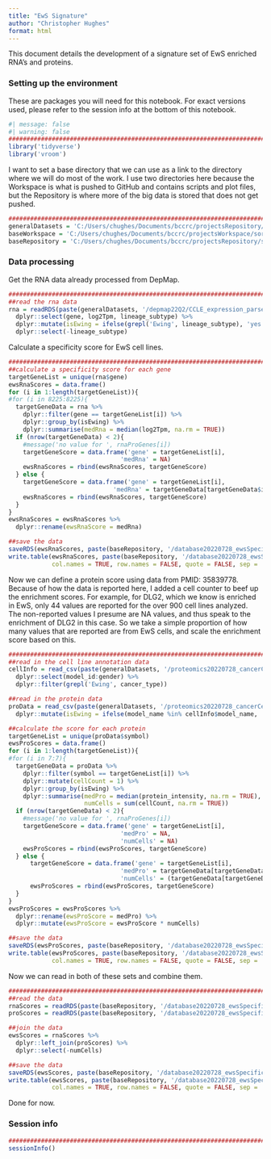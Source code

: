 ```yaml
---
title: "EwS Signature"
author: "Christopher Hughes"
format: html
---
```


This document details the development of a signature set of EwS enriched RNA's and proteins.

### Setting up the environment

These are packages you will need for this notebook. For exact versions used, please refer to the session info at the bottom of this notebook.

```r
#| message: false
#| warning: false
##########################################################################################
library('tidyverse')
library('vroom')
```

I want to set a base directory that we can use as a link to the directory where we will do most of the work. I use two directories here because the Workspace is what is pushed to GitHub and contains scripts and plot files, but the Repository is where more of the big data is stored that does not get pushed.

```r
##########################################################################################
generalDatasets = 'C:/Users/chughes/Documents/bccrc/projectsRepository/generalDatasets'
baseWorkspace = 'C:/Users/chughes/Documents/bccrc/projectsWorkspace/sorensenLab/relatedToDlg2'
baseRepository = 'C:/Users/chughes/Documents/bccrc/projectsRepository/sorensenLab/relatedToDlg2'
```

### Data processing

Get the RNA data already processed from DepMap.

```r
##########################################################################################
##read the rna data
rna = readRDS(paste(generalDatasets, '/depmap22Q2/CCLE_expression_parsed.rds', sep = '')) %>%
  dplyr::select(gene, log2Tpm, lineage_subtype) %>%
  dplyr::mutate(isEwing = ifelse(grepl('Ewing', lineage_subtype), 'yes', 'no')) %>%
  dplyr::select(-lineage_subtype)
```

Calculate a specificity score for EwS cell lines.

```r
##########################################################################################
##calculate a specificity score for each gene
targetGeneList = unique(rna$gene)
ewsRnaScores = data.frame()
for (i in 1:length(targetGeneList)){
#for (i in 8225:8225){
  targetGeneData = rna %>%
    dplyr::filter(gene == targetGeneList[i]) %>%
    dplyr::group_by(isEwing) %>%
    dplyr::summarise(medRna = median(log2Tpm, na.rm = TRUE))
  if (nrow(targetGeneData) < 2){
    #message('no value for ', rnaProGenes[i])
    targetGeneScore = data.frame('gene' = targetGeneList[i],
                               'medRna' = NA)
    ewsRnaScores = rbind(ewsRnaScores, targetGeneScore)
  } else {
    targetGeneScore = data.frame('gene' = targetGeneList[i],
                             'medRna' = targetGeneData[targetGeneData$isEwing == 'yes', 'medRna'] - targetGeneData[targetGeneData$isEwing == 'no', 'medRna'])
    ewsRnaScores = rbind(ewsRnaScores, targetGeneScore)
  }
}
ewsRnaScores = ewsRnaScores %>%
  dplyr::rename(ewsRnaScore = medRna)

##save the data
saveRDS(ewsRnaScores, paste(baseRepository, '/database20220728_ewsSpecificityScores/dataset_depmapEwsRnaSpecificityScores.rds', sep = ''))
write.table(ewsRnaScores, paste(baseRepository, '/database20220728_ewsSpecificityScores/dataset_depmapEwsRnaSpecificityScores.tsv', sep = ''),
            col.names = TRUE, row.names = FALSE, quote = FALSE, sep = '\t')
```

Now we can define a protein score using data from PMID: 35839778. Because of how the data is reported here, I added a cell counter to beef up the enrichment scores. For example, for DLG2, which we know is enriched in EwS, only 44 values are reported for the over 900 cell lines analyzed. The non-reported values I presume are NA values, and thus speak to the enrichment of DLG2 in this case. So we take a simple proportion of how many values that are reported are from EwS cells, and scale the enrichment score based on this. 

```r
##########################################################################################
##read in the cell line annotation data
cellInfo = read_csv(paste(generalDatasets, '/proteomics20220728_cancerCellLineMapsPmid35839778/model_list_20220628.csv', sep = ''), show_col_types = FALSE) %>%
  dplyr::select(model_id:gender) %>%
  dplyr::filter(grepl('Ewing', cancer_type))

##read in the protein data
proData = read_csv(paste(generalDatasets, '/proteomics20220728_cancerCellLineMapsPmid35839778/proteomics_all_20220713.csv', sep = ''), show_col_types = FALSE) %>%
  dplyr::mutate(isEwing = ifelse(model_name %in% cellInfo$model_name, 'yes', 'no'))

##calculate the score for each protein
targetGeneList = unique(proData$symbol)
ewsProScores = data.frame()
for (i in 1:length(targetGeneList)){
#for (i in 7:7){
  targetGeneData = proData %>%
    dplyr::filter(symbol == targetGeneList[i]) %>%
    dplyr::mutate(cellCount = 1) %>%
    dplyr::group_by(isEwing) %>%
    dplyr::summarise(medPro = median(protein_intensity, na.rm = TRUE),
                     numCells = sum(cellCount, na.rm = TRUE))
  if (nrow(targetGeneData) < 2){
    #message('no value for ', rnaProGenes[i])
    targetGeneScore = data.frame('gene' = targetGeneList[i],
                               'medPro' = NA,
                               'numCells' = NA)
    ewsProScores = rbind(ewsProScores, targetGeneScore)
  } else {
      targetGeneScore = data.frame('gene' = targetGeneList[i],
                               'medPro' = targetGeneData[targetGeneData$isEwing == 'yes', 'medPro'] - targetGeneData[targetGeneData$isEwing == 'no', 'medPro'],
                               'numCells' = (targetGeneData[targetGeneData$isEwing == 'yes', 'numCells'] / sum(targetGeneData$numCells, na.rm = TRUE)) * 10)
      ewsProScores = rbind(ewsProScores, targetGeneScore)
  }
}
ewsProScores = ewsProScores %>%
  dplyr::rename(ewsProScore = medPro) %>%
  dplyr::mutate(ewsProScore = ewsProScore * numCells)

##save the data
saveRDS(ewsProScores, paste(baseRepository, '/database20220728_ewsSpecificityScores/dataset_proteomicsEwsProSpecificityScores.rds', sep = ''))
write.table(ewsProScores, paste(baseRepository, '/database20220728_ewsSpecificityScores/dataset_proteomicsEwsProSpecificityScores.tsv', sep = ''),
            col.names = TRUE, row.names = FALSE, quote = FALSE, sep = '\t')
```

Now we can read in both of these sets and combine them.

```r
##########################################################################################
##read the data
rnaScores = readRDS(paste(baseRepository, '/database20220728_ewsSpecificityScores/dataset_depmapEwsRnaSpecificityScores.rds', sep = ''))
proScores = readRDS(paste(baseRepository, '/database20220728_ewsSpecificityScores/dataset_proteomicsEwsProSpecificityScores.rds', sep = ''))

##join the data
ewsScores = rnaScores %>%
  dplyr::left_join(proScores) %>%
  dplyr::select(-numCells)

##save the data
saveRDS(ewsScores, paste(baseRepository, '/database20220728_ewsSpecificityScores/dataset_proteomicsEwsRnaProSpecificityScores.rds', sep = ''))
write.table(ewsScores, paste(baseRepository, '/database20220728_ewsSpecificityScores/dataset_proteomicsEwsRnaProSpecificityScores.tsv', sep = ''),
            col.names = TRUE, row.names = FALSE, quote = FALSE, sep = '\t')
```

Done for now.

### Session info

```r
##########################################################################################
sessionInfo()
```




